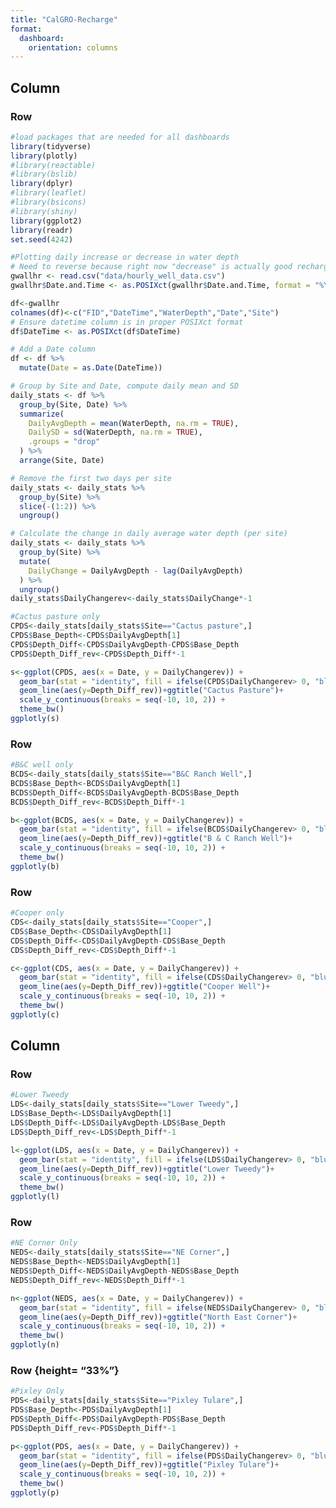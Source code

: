 ```yaml
---
title: "CalGRO-Recharge"
format: 
  dashboard: 
    orientation: columns
---
```


## Column{width="50%"}

### Row {height="33%"}

```r
#load packages that are needed for all dashboards
library(tidyverse)
library(plotly)             
#library(reactable)
#library(bslib)
library(dplyr)
#library(leaflet)
#library(bsicons)
#library(shiny)
library(ggplot2)
library(readr)
set.seed(4242)
```


```r
#Plotting daily increase or decrease in water depth
# Need to reverse because right now "decrease" is actually good recharge but plotted as bad water drawdown
gwallhr <- read.csv("data/hourly_well_data.csv")
gwallhr$Date.and.Time <- as.POSIXct(gwallhr$Date.and.Time, format = "%Y-%m-%d %H:%M:%S")

df<-gwallhr
colnames(df)<-c("FID","DateTime","WaterDepth","Date","Site")
# Ensure datetime column is in proper POSIXct format
df$DateTime <- as.POSIXct(df$DateTime)

# Add a Date column
df <- df %>%
  mutate(Date = as.Date(DateTime))

# Group by Site and Date, compute daily mean and SD
daily_stats <- df %>%
  group_by(Site, Date) %>%
  summarize(
    DailyAvgDepth = mean(WaterDepth, na.rm = TRUE),
    DailySD = sd(WaterDepth, na.rm = TRUE),
    .groups = "drop"
  ) %>%
  arrange(Site, Date)

# Remove the first two days per site
daily_stats <- daily_stats %>%
  group_by(Site) %>%
  slice(-(1:2)) %>%
  ungroup()

# Calculate the change in daily average water depth (per site)
daily_stats <- daily_stats %>%
  group_by(Site) %>%
  mutate(
    DailyChange = DailyAvgDepth - lag(DailyAvgDepth)
  ) %>%
  ungroup()
daily_stats$DailyChangerev<-daily_stats$DailyChange*-1
```

```r
#Cactus pasture only
CPDS<-daily_stats[daily_stats$Site=="Cactus pasture",]
CPDS$Base_Depth<-CPDS$DailyAvgDepth[1]
CPDS$Depth_Diff<-CPDS$DailyAvgDepth-CPDS$Base_Depth
CPDS$Depth_Diff_rev<-CPDS$Depth_Diff*-1

s<-ggplot(CPDS, aes(x = Date, y = DailyChangerev)) +
  geom_bar(stat = "identity", fill = ifelse(CPDS$DailyChangerev> 0, "blue", "red"), width = 0.7) +
  geom_line(aes(y=Depth_Diff_rev))+ggtitle("Cactus Pasture")+
  scale_y_continuous(breaks = seq(-10, 10, 2)) +
  theme_bw()
ggplotly(s)

```

### Row {height="33%"}

```r
#B&C well only
BCDS<-daily_stats[daily_stats$Site=="B&C Ranch Well",]
BCDS$Base_Depth<-BCDS$DailyAvgDepth[1]
BCDS$Depth_Diff<-BCDS$DailyAvgDepth-BCDS$Base_Depth
BCDS$Depth_Diff_rev<-BCDS$Depth_Diff*-1

b<-ggplot(BCDS, aes(x = Date, y = DailyChangerev)) +
  geom_bar(stat = "identity", fill = ifelse(BCDS$DailyChangerev> 0, "blue", "red"), width = 0.7) +
  geom_line(aes(y=Depth_Diff_rev))+ggtitle("B & C Ranch Well")+
  scale_y_continuous(breaks = seq(-10, 10, 2)) +
  theme_bw()
ggplotly(b)

```

### Row {height="33%"}

```r
#Cooper only
CDS<-daily_stats[daily_stats$Site=="Cooper",]
CDS$Base_Depth<-CDS$DailyAvgDepth[1]
CDS$Depth_Diff<-CDS$DailyAvgDepth-CDS$Base_Depth
CDS$Depth_Diff_rev<-CDS$Depth_Diff*-1

c<-ggplot(CDS, aes(x = Date, y = DailyChangerev)) +
  geom_bar(stat = "identity", fill = ifelse(CDS$DailyChangerev> 0, "blue", "red"), width = 0.7) +
  geom_line(aes(y=Depth_Diff_rev))+ggtitle("Cooper Well")+
  scale_y_continuous(breaks = seq(-10, 10, 2)) +
  theme_bw()
ggplotly(c)

```
## Column{width="50%"}

### Row {height="33%"}


```r
#Lower Tweedy
LDS<-daily_stats[daily_stats$Site=="Lower Tweedy",]
LDS$Base_Depth<-LDS$DailyAvgDepth[1]
LDS$Depth_Diff<-LDS$DailyAvgDepth-LDS$Base_Depth
LDS$Depth_Diff_rev<-LDS$Depth_Diff*-1

l<-ggplot(LDS, aes(x = Date, y = DailyChangerev)) +
  geom_bar(stat = "identity", fill = ifelse(LDS$DailyChangerev> 0, "blue", "red"), width = 0.7) +
  geom_line(aes(y=Depth_Diff_rev))+ggtitle("Lower Tweedy")+
  scale_y_continuous(breaks = seq(-10, 10, 2)) +
  theme_bw()
ggplotly(l)

```


### Row {height="33%"}

```r
#NE Corner Only
NEDS<-daily_stats[daily_stats$Site=="NE Corner",]
NEDS$Base_Depth<-NEDS$DailyAvgDepth[1]
NEDS$Depth_Diff<-NEDS$DailyAvgDepth-NEDS$Base_Depth
NEDS$Depth_Diff_rev<-NEDS$Depth_Diff*-1

n<-ggplot(NEDS, aes(x = Date, y = DailyChangerev)) +
  geom_bar(stat = "identity", fill = ifelse(NEDS$DailyChangerev> 0, "blue", "red"), width = 0.7) +
  geom_line(aes(y=Depth_Diff_rev))+ggtitle("North East Corner")+
  scale_y_continuous(breaks = seq(-10, 10, 2)) +
  theme_bw()
ggplotly(n)

```

### Row {height= "33%"}

```r
#Pixley Only
PDS<-daily_stats[daily_stats$Site=="Pixley Tulare",]
PDS$Base_Depth<-PDS$DailyAvgDepth[1]
PDS$Depth_Diff<-PDS$DailyAvgDepth-PDS$Base_Depth
PDS$Depth_Diff_rev<-PDS$Depth_Diff*-1

p<-ggplot(PDS, aes(x = Date, y = DailyChangerev)) +
  geom_bar(stat = "identity", fill = ifelse(PDS$DailyChangerev> 0, "blue", "red"), width = 0.7) +
  geom_line(aes(y=Depth_Diff_rev))+ggtitle("Pixley Tulare")+
  scale_y_continuous(breaks = seq(-10, 10, 2)) +
  theme_bw()
ggplotly(p)

```

